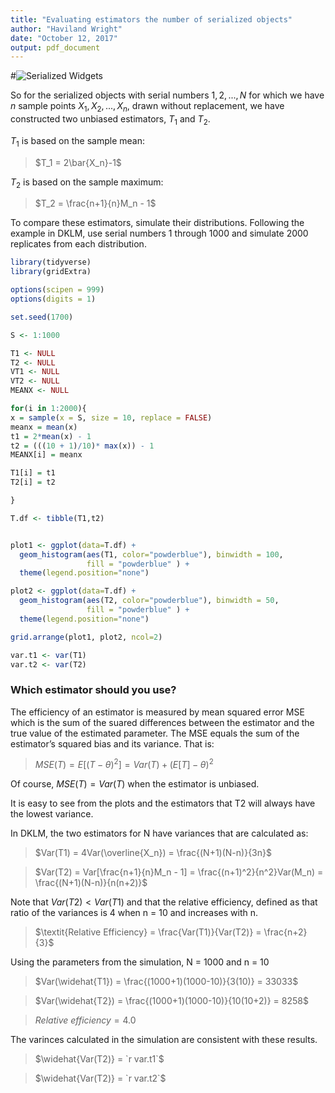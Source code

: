 ---
title: "Evaluating estimators the number of serialized objects"
author: "Haviland Wright"
date: "October 12, 2017"
output: pdf_document
---

\vspace{.2in}

#![Serialized Widgets](widgets2.png)

\vspace{.2in}

So for the serialized objects with serial numbers $1, 2, ... , N$ for which we have $n$ sample points $X_1, X_2, ... , X_n$, drawn without replacement, we have constructed two unbiased estimators, $T_1$ and $T_2$.  

$T_1$ is based on the sample mean:

>    $T_1 = 2\bar{X_n}-1$

\vspace{.1in}

$T_2$ is based on the sample maximum:

>    $T_2 = \frac{n+1}{n}M_n - 1$

\vspace{.1in}
To compare these estimators, simulate their distributions.  Following the example in DKLM, use serial numbers 1 through 1000 and simulate 2000 replicates from each distribution.  

\vspace{.4 in}

```{r echo=FALSE, message=FALSE, warning=FALSE, fig.height=3.0, fig.width=6.0, fig.align='center', fig.lp=""  }
library(tidyverse)
library(gridExtra)

options(scipen = 999)
options(digits = 1)

set.seed(1700)

S <- 1:1000

T1 <- NULL
T2 <- NULL
VT1 <- NULL
VT2 <- NULL
MEANX <- NULL

for(i in 1:2000){
x = sample(x = S, size = 10, replace = FALSE)
meanx = mean(x)
t1 = 2*mean(x) - 1
t2 = (((10 + 1)/10)* max(x)) - 1
MEANX[i] = meanx

T1[i] = t1
T2[i] = t2

}

T.df <- tibble(T1,t2)


plot1 <- ggplot(data=T.df) + 
  geom_histogram(aes(T1, color="powderblue"), binwidth = 100, 
                 fill = "powderblue" ) +
  theme(legend.position="none")

plot2 <- ggplot(data=T.df) + 
  geom_histogram(aes(T2, color="powderblue"), binwidth = 50, 
                 fill = "powderblue" ) + 
  theme(legend.position="none")

grid.arrange(plot1, plot2, ncol=2)

var.t1 <- var(T1)
var.t2 <- var(T2)
```

### Which estimator should you use?  

The efficiency of an estimator is measured by mean squared error MSE which is the sum of the suared differences between the estimator and the true value of the estimated parameter.  The MSE equals the sum of the estimator's squared bias and its variance.  That is:

>    $MSE(T) = E[(T-\theta)^2] = Var(T) + (E[T]-\theta)^2$

Of course, $MSE(T) = Var(T)$ when the estimator is unbiased.

It is easy to see from the plots and the estimators that T2 will always have the lowest variance.

In DKLM, the two estimators for N have variances that are calculated as:

>    $Var(T1) = 4Var(\overline{X_n}) = \frac{(N+1)(N-n)}{3n}$

>    $Var(T2) = Var[\frac{n+1}{n}M_n - 1] = \frac{(n+1)^2}{n^2}Var(M_n) = \frac{(N+1)(N-n)}{n(n+2)}$

Note that $Var(T2)< Var(T1)$ and that the relative efficiency, defined as that ratio of the variances is 4 when n = 10 and increases with n.

>    $\textit{Relative Efficiency} = \frac{Var(T1)}{Var(T2)} = \frac{n+2}{3}$

Using the parameters from the simulation, N = 1000 and n = 10

>    $Var(\widehat{T1}) = \frac{(1000+1)(1000-10)}{3(10)} = 33033$

>    $Var(\widehat{T2}) = \frac{(1000+1)(1000-10)}{10(10+2)} = 8258$

>    $\textit{Relative efficiency} = 4.0$


The varinces calculated in the simulation are consistent with these results.


>    $\widehat{Var(T2)} = `r var.t1`$

>    $\widehat{Var(T2)} = `r var.t2`$

> 






